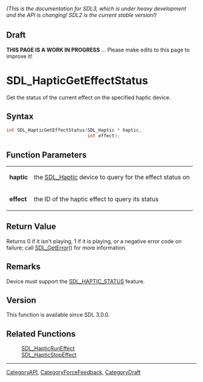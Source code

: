 ====== (This is the documentation for SDL3, which is under heavy development and the API is changing! SDL2 is the current stable version!) ======

== Draft ==

'''THIS PAGE IS A WORK IN PROGRESS''' ... Please make edits to this page to improve it!
= SDL_HapticGetEffectStatus =

Get the status of the current effect on the specified haptic device.

== Syntax ==

<syntaxhighlight lang='c'>
int SDL_HapticGetEffectStatus(SDL_Haptic * haptic,
                              int effect);
</syntaxhighlight>

== Function Parameters ==

{|
|'''haptic'''
|the [[SDL_Haptic]] device to query for the effect status on
|-
|'''effect'''
|the ID of the haptic effect to query its status
|}

== Return Value ==

Returns 0 if it isn't playing, 1 if it is playing, or a negative error code
on failure; call [[SDL_GetError]]() for more information.

== Remarks ==

Device must support the [[SDL_HAPTIC_STATUS]] feature.

== Version ==

This function is available since SDL 3.0.0.

== Related Functions ==

:[[SDL_HapticRunEffect]]
:[[SDL_HapticStopEffect]]

----
[[CategoryAPI]], [[CategoryForceFeedback]], [[CategoryDraft]]


